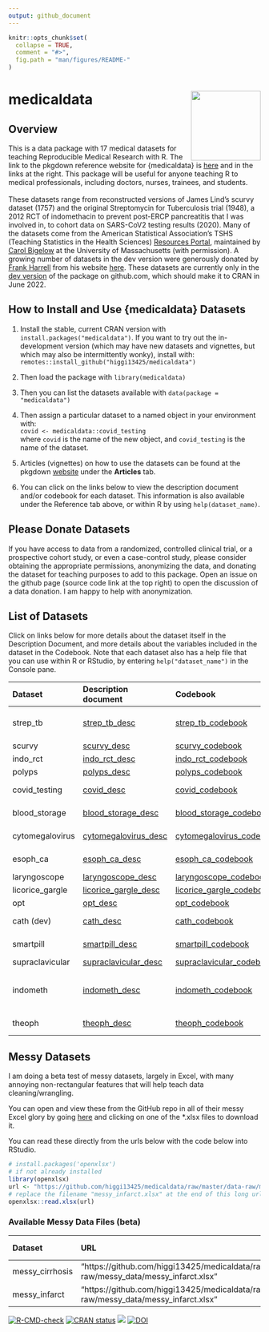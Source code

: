 ```yaml
---
output: github_document
---
```


<!-- README.md is generated from README.Rmd. Please edit that file -->

```r
knitr::opts_chunk$set(
  collapse = TRUE,
  comment = "#>",
  fig.path = "man/figures/README-"
)
```

# medicaldata <a href="https://higgi13425.github.io/medicaldata/"><img src="man/figures/logo.png" align="right" height="139" /></a>

## Overview

This is a data package with 17 medical datasets for teaching Reproducible Medical Research with R. The link to the pkgdown reference website for {medicaldata} is [here](https://higgi13425.github.io/medicaldata/) and in the links at the right. This package will be useful for anyone teaching R to medical professionals, including doctors, nurses, trainees, and students. <br> <br>
These datasets range from reconstructed versions of James Lind's scurvy dataset (1757) and the original Streptomycin for Tuberculosis trial (1948), a 2012 RCT of indomethacin to prevent post-ERCP pancreatitis that I was involved in, to cohort data on SARS-CoV2 testing results (2020). Many of the datasets come from the American Statistical Association's TSHS (Teaching Statistics in the Health Sciences) [Resources Portal](https://www.causeweb.org/tshs/category/dataset/), maintained by [Carol Bigelow](https://www.umass.edu/sphhs/person/carol-bigelow) at the University of Massachusetts (with permission). A growing number of datasets in the dev version were generously donated by [Frank Harrell](https://www.fharrell.com) from his website [here](https://hbiostat.org/data/). These datasets are currently only in the [dev version](https://github.com/higgi13425/medicaldata/) of the package on github.com, which should make it to CRAN in June 2022.

## How to Install and Use {medicaldata} Datasets
1. Install the stable, current CRAN version with `install.packages("medicaldata")`. If you want to try out the in-development version (which may have new datasets and vignettes, but which may also be intermittently wonky), install with: `remotes::install_github("higgi13425/medicaldata")` 

2. Then load the package with `library(medicaldata)`   

3. Then you can list the datasets available with `data(package = "medicaldata")`    

4. Then assign a particular dataset to a named object in your environment with: <br>
`covid <- medicaldata::covid_testing` <br>
where `covid` is the name of the new object,
and `covid_testing` is the name of the dataset.<br>

5. Articles (vignettes) on how to use the datasets can be found at the pkgdown [website](https://higgi13425.github.io/medicaldata/) under the **Articles** tab.

6. You can click on the links below to view the  description document and/or  codebook for each dataset. This information is also available under the Reference tab above, or within R by using `help(dataset_name)`. <br>

## Please Donate Datasets
If you have access to data from a randomized, controlled clinical trial, or a prospective cohort study, or even a case-control study, please consider obtaining the appropriate permissions, anonymizing the data, and donating the dataset for teaching purposes to add to this package. Open an issue on the github page (source code link at the top right) to open the discussion of a data donation. I am happy to help with anonymization.

## List of Datasets
Click on links below for more details about the dataset itself in the Description Document, and more details about the variables included in the dataset in the Codebook. Note that each dataset also has a help file that you can use within R or RStudio, by entering `help("dataset_name")` in the Console pane.

| Dataset         | Description document                | Codebook    | Design |
|:----------|:----------|:---------|:---------|
|strep_tb|[strep_tb_desc](https://htmlpreview.github.io/?https://github.com/higgi13425/medicaldata/blob/master/man/description_docs/strep_tb_desc.html)  | [strep_tb_codebook](https://htmlpreview.github.io/?https://github.com/higgi13425/medicaldata/blob/master/man/codebooks/strep_tb_codebook.html)| Randomized Controlled Trial (RCT)|
|scurvy|[scurvy_desc](https://htmlpreview.github.io/?https://github.com/higgi13425/medicaldata/blob/master/man/description_docs/scurvy_desc.html)   |  [scurvy_codebook](https://htmlpreview.github.io/?https://github.com/higgi13425/medicaldata/blob/master/man/codebooks/scurvy_codebook.html)| RCT |
|indo_rct|[indo_rct_desc](https://htmlpreview.github.io/?https://github.com/higgi13425/medicaldata/blob/master/man/description_docs/indo_rct_desc.html)   |  [indo_rct_codebook](https://htmlpreview.github.io/?https://github.com/higgi13425/medicaldata/blob/master/man/codebooks/indo_rct_codebook.html)| RCT |
|polyps|[polyps_desc](https://htmlpreview.github.io/?https://github.com/higgi13425/medicaldata/blob/master/man/description_docs/polyps_desc.html)|  [polyps_codebook](https://htmlpreview.github.io/?https://github.com/higgi13425/medicaldata/blob/master/man/codebooks/polyps_codebook.html)| RCT | 
| covid_testing    |   [covid_desc](https://htmlpreview.github.io/?https://github.com/higgi13425/medicaldata/blob/master/man/description_docs/covid_desc.html)    | [covid_codebook](https://htmlpreview.github.io/?https://github.com/higgi13425/medicaldata/blob/master/man/codebooks/covid_testing_codebook.html)| Retrospective cross-sectional |
| blood_storage   | [blood_storage_desc](https://www.causeweb.org/tshs/datasets/Blood%20Storage%20Dataset%20Introduction.pdf)  |  [blood_storage_codebook](https://www.causeweb.org/tshs/datasets/Blood%20Storage%20Data%20Dictionary.pdf) | Retrospective Cohort Study |
| cytomegalovirus |   [cytomegalovirus_desc](https://www.causeweb.org/tshs/datasets/Cytomegalovirus%20Dataset%20Introduction.pdf) |   [cytomegalovirus_codebook](https://www.causeweb.org/tshs/datasets/Cytomegalovirus%20Data%20Dictionary.pdf)|  Retrospective Cohort Study |
| esoph_ca| [esoph_ca_desc](https://htmlpreview.github.io/?https://github.com/higgi13425/medicaldata/blob/master/man/description_docs/esoph_ca_desc.html) |  [esoph_ca_codebook](https://htmlpreview.github.io/?https://github.com/higgi13425/medicaldata/blob/master/man/codebooks/esoph_ca_codebook.html)| Case-control study |
| laryngoscope    | [laryngoscope_desc](https://www.causeweb.org/tshs/datasets/Laryngoscope%20Dataset%20Introduction.pdf)  |  [laryngoscope_codebook](https://www.causeweb.org/tshs/datasets/Laryngoscope%20Data%20Dictionary.pdf)| RCT |
| licorice_gargle | [licorice_gargle_desc](https://www.causeweb.org/tshs/datasets/Licorice%20Gargle%20Dataset%20Introduction.pdf) |  [licorice_gargle_codebook](https://www.causeweb.org/tshs/datasets/Licorice%20Gargle%20Data%20Dictionary.pdf)| RCT |
| opt   | [opt_desc](https://www.causeweb.org/tshs/datasets/OPT_Dataset_Introduction.pdf)  |    [opt_codebook](https://www.causeweb.org/tshs/datasets/OPT_Data_Dictionary.pdf)  | RCT |
| cath (dev)|[cath_desc](https://htmlpreview.github.io/?https://github.com/higgi13425/medicaldata/blob/master/man/description_docs/cath_desc.html) | [cath_codebook](https://htmlpreview.github.io/?https://github.com/higgi13425/medicaldata/blob/master/man/codebooks/cath_codebook.html)|  Retrospective Cohort Study |
| smartpill  | [smartpill_desc](https://www.causeweb.org/tshs/datasets/Smart%20Pill%20Dataset%20Introduction.pdf)  |    [smartpill_codebook](https://www.causeweb.org/tshs/datasets/Smart%20Pill%20Data%20Dictionary.pdf) |  Prospective Cohort Study |
| supraclavicular | [supraclavicular_desc](https://www.causeweb.org/tshs/datasets/Supraclavicular%20Dataset%20Introduction.pdf)  |  [supraclavicular_codebook](https://www.causeweb.org/tshs/datasets/Supraclavicular%20Data%20Dictionary.pdf) | RCT |
| indometh        |  [indometh_desc](https://htmlpreview.github.io/?https://github.com/higgi13425/medicaldata/blob/master/man/description_docs/indometh_desc.html) |     [indometh_codebook](https://htmlpreview.github.io/?https://github.com/higgi13425/medicaldata/blob/master/man/codebooks/indometh_codebook.html) |  Prospective Cohort Pharmacokinetic (PK) Study | 
| theoph          |   [theoph_desc](https://htmlpreview.github.io/?https://github.com/higgi13425/medicaldata/blob/master/man/description_docs/theoph_desc.html)  |     [theoph_codebook](https://htmlpreview.github.io/?https://github.com/higgi13425/medicaldata/blob/master/man/codebooks/theoph_codebook.html)  |  Prospective Cohort PK Study | 

## Messy Datasets
I am doing a beta test of messy datasets, largely in Excel, with many annoying non-rectangular features that will help teach data cleaning/wrangling.

You can open and view these from the GitHub repo in all of their messy Excel glory by going [here](https://github.com/higgi13425/medicaldata/tree/master/data-raw/messy_data) and clicking on one of the *.xlsx files to download it.

You can read these directly from the urls below with the code below into RStudio.

```r
# install.packages('openxlsx')
# if not already installed
library(openxlsx)
url <- "https://github.com/higgi13425/medicaldata/raw/master/data-raw/messy_data/messy_infarct.xlsx"
# replace the filename "messy_infarct.xlsx" at the end of this long url path with the filename that you want to load.
openxlsx::read.xlsx(url)
```

### Available Messy Data Files (beta)

| Dataset         | URL  | Type of Messiness |
|:----------|:----------|:---------|
| messy_cirrhosis | "https://github.com/higgi13425/medicaldata/raw/master/data-raw/messy_data/messy_infarct.xlsx" | Pivot Table |
| messy_infarct | "https://github.com/higgi13425/medicaldata/raw/master/data-raw/messy_data/messy_infarct.xlsx" | Pivot Table |





<!-- badges: start -->
[![R-CMD-check](https://github.com/higgi13425/medicaldata/workflows/R-CMD-check/badge.svg)](https://github.com/higgi13425/medicaldata/actions)
[![CRAN status](https://www.r-pkg.org/badges/version/medicaldata)](https://cran.r-project.org/package=medicaldata)
[![](https://cranlogs.r-pkg.org/badges/medicaldata)](https://cran.r-project.org/package=medicaldata)
[![DOI](https://zenodo.org/badge/385090155.svg)](https://zenodo.org/badge/latestdoi/385090155)
<!-- badges: end -->



